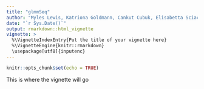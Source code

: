 ```yaml
---
title: "glmmSeq"
author: "Myles Lewis, Katriona Goldmann, Cankut Cubuk, Elisabetta Sciacca, Anna Surace"
date: "`r Sys.Date()`"
output: rmarkdown::html_vignette
vignette: >
  %\VignetteIndexEntry{Put the title of your vignette here}
  %\VignetteEngine{knitr::rmarkdown}
  \usepackage[utf8]{inputenc}
---
```


```r
knitr::opts_chunk$set(echo = TRUE)
```

This is where the vignette will go